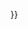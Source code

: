 <includeonly>{{rnd|{{{1}}}|{{#expr:{{{2}}}-floor(ln(abs{{{1}}})/ln10)}}}}</includeonly><noinclude>
{{doc|content=
本子模板呼叫{{tl|rnd}}將{{{1}}}四捨五入至{{{2}}}個有效數字。

[[分類:長度換算子模板]]
}}
</noinclude>